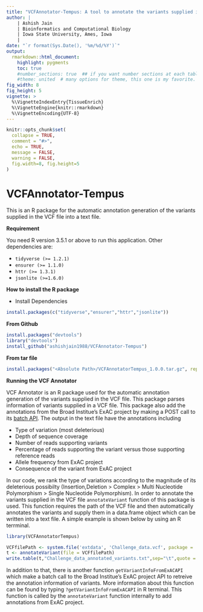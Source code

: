 ```yaml
---
title: "VCFAnnotator-Tempus: A tool to annotate the variants supplied in a VCF file"
author: |
    | Ashish Jain
    | Bioinformatics and Computational Biology
    | Iowa State University, Ames, Iowa
    | 
date: "`r format(Sys.Date(), '%m/%d/%Y')`"
output: 
  rmarkdown::html_document:
    highlight: pygments
    toc: true
    #number_sections: true  ## if you want number sections at each table header
    #theme: united  # many options for theme, this one is my favorite.
fig_width: 8 
fig_height: 5 
vignette: >
  %\VignetteIndexEntry{TissueEnrich}
  %\VignetteEngine{knitr::rmarkdown}
  %\VignetteEncoding{UTF-8}
---
```


```r
knitr::opts_chunk$set(
  collapse = TRUE,
  comment = "#>",
  echo = TRUE,
  message = FALSE,
  warning = FALSE,
  fig.width=8, fig.height=5
)
```

# VCFAnnotator-Tempus
This is an R package for the automatic annotation generation of the variants supplied in the VCF file into a text file.

**Requirement**

You need R version 3.5.1 or above to run this application. Other dependencies are:

* `tidyverse (>= 1.2.1)`
* `ensurer (>= 1.1.0)`
* `httr (>= 1.3.1)`
* `jsonlite (>=1.6.0)`

**How to install the R package**

* Install Dependencies

```r
install.packages(c("tidyverse","ensurer","httr","jsonlite"))
```

**From Github**

```r
install.packages("devtools")
library("devtools")
install_github("ashishjain1988/VCFAnnotator-Tempus")
```


**From tar file**

```r
install.packages("<Absolute Path>/VCFAnnotatorTempus_1.0.0.tar.gz", repos = NULL)
```

**Running the VCF Annotator**

VCF Annotator is an R package used for the automatic annotation generation of the variants supplied in the VCF file. This package parses information of variants supplied in a VCF file. This package also add the annotations from the Broad Institue's ExAC project by making a POST call to its [batch API](http://exac.hms.harvard.edu/rest/bulk/variant). The output in the text file have the annotations including 

* Type of variation (most deleterious)
* Depth of sequence coverage
* Number of reads supporting variants
* Percentage of reads supporting the variant versus those supporting reference reads
* Allele frequency from ExAC project
* Consequence of the variant from ExAC project

In our code, we rank the type of variations according to the magnitude of its deleterious possibilty (Insertion,Deletion > Complex > Multi Nucleotide Polymorphism > Single Nucleotide Polymorphism). In order to annotate the variants supplied in the VCF file `annotateVariant` function of this package is used. This function requires the path of the VCF file and then automatically annotates the variants and supply them in a data.frame object which can be written into a text file. A simple example is shown below by using an R terrminal.

```r
library(VCFAnnotatorTempus)

VCFfilePath <- system.file('extdata', 'Challenge_data.vcf', package = 'VCFAnnotatorTempus')
t <- annotateVariant(file = VCFfilePath)
write.table(t,"Challenge_data_annotated_variants.txt",sep="\t",quote = F,row.names = F)
```
In addition to that, there is another function `getVariantInfoFromExACAPI` which make a batch call to the Broad Institue's ExAC project API to retreive the annotation information of variants. More information about this function can be found by typing `?getVariantInfoFromExACAPI` in R terminal. This function is called by the `annotateVariant` function internally to add annotations from ExAC project.
